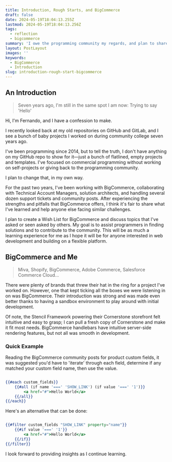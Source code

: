 ```yaml
---
title: Introduction, Rough Starts, and BigCommerce
draft: false
date: 2024-05-19T18:04:13.255Z
lastmod: 2024-05-19T18:04:13.256Z
tags:
  - reflection
  - bigcommerce
summary: 'I owe the programming community my regards, and plan to share my knowledge of BigCommerce as an introduction.'
layout: PostLayout
images: ''
keywords:
  - BigCommerce
  - Introduction
slug: introduction-rough-start-bigcommerce
---
```


## An Introduction

> Seven years ago, I'm still in the same spot I am now: Trying to say 'Hello'

Hi, I'm Fernando, and I have a confession to make.

I recently looked back at my old repositories on GitHub and GitLab, and I see a bunch of baby projects I worked on during community college seven years ago.

I've been programming since 2014, but to tell the truth, I don't have anything on my GitHub repo to show for it—just a bunch of flatlined, empty projects and templates. I've focused on commercial programming without working on self-projects or giving back to the programming community.

I plan to change that, in my own way.

For the past two years, I've been working with BigCommerce, collaborating with Technical Account Managers, solution architects, and handling several dozen support tickets and community posts. After experiencing the strengths and pitfalls that BigCommerce offers, I think it's fair to share what I've learned and help anyone else facing similar challenges.

I plan to create a Wish List for BigCommerce and discuss topics that I've asked or seen asked by others. My goal is to assist programmers in finding solutions and to contribute to the community. This will be as much a learning experience for me as I hope it will be for anyone interested in web development and building on a flexible platform.

## BigCommerce and Me

> Miva, Shopify, BigCommerce, Adobe Commerce, Salesforce Commerce Cloud...

There were plenty of brands that threw their hat in the ring for a project I've worked on. However, one that kept ticking all the boxes we were listening in on was BigCommerce. Their introduction was strong and was made even better thanks to having a sandbox environment to play around with initial development.

Of note, the Stencil Framework powering their Cornerstone storefront felt intuitive and easy to grasp; I can pull a fresh copy of Cornerstone and make it fit most needs. BigCommerce handlebars have intuitive server-side rendering features, but not all was smooth in development.

### Quick Example

Reading the BigCommerce community posts for product custom fields, it was suggested you'd have to 'iterate' through each field, determine if any matched your custom field name, then use the value.

```mustache

{{#each custom_fields}}
    {{#all (if name '===' 'SHOW_LINK') (if value '===' '1')}}
        <a href="#">Hello World</a>
    {{/all}}
{{/each}}
```

Here's an alternative that can be done:

```mustache

{{#filter custom_fields "SHOW_LINK" property="name"}}
    {{#if value '===' '1'}}
        <a href="#">Hello World</a>
    {{/if}}
{{/filter}}
```

I look forward to providing insights as I continue learning.
